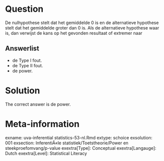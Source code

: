 Question
========

De nulhypothese stelt dat het gemiddelde 0 is en de alternatieve hypothese stelt dat het gemiddelde groter dan 0 is. Als de alternatieve hypothese waar is, dan verwijst de kans op het gevonden resultaat of extremer naar 

Answerlist
----------
* de Type I fout.
* de Type II fout.
* de power.

Solution
========

The correct answer is  de power. 

Meta-information
================
exname: uva-inferential statistics-53-nl.Rmd 
extype: schoice 
exsolution: 001 
exsection: InferentiÃ«le statistiek/Toetstheorie/Power en steekproefomvang/p-value
exextra[Type]: Conceptual
exextra[Langauge]: Dutch 
exextra[Level]: Statistical Literacy
